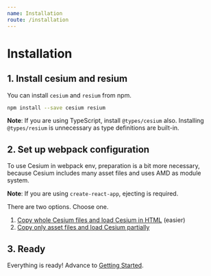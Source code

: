 ```yaml
---
name: Installation
route: /installation
---
```


# Installation

## 1. Install cesium and resium

You can install `cesium` and `resium` from npm.

```sh
npm install --save cesium resium
```

**Note**: If you are using TypeScript, install `@types/cesium` also. Installing `@types/resium` is unnecessary as type definitions are built-in.

## 2. Set up webpack configuration

To use Cesium in webpack env, preparation is a bit more necessary, because Cesium includes many asset files and uses AMD as module system.

**Note**: If you are using `create-react-app`, ejecting is required.

There are two options. Choose one. 

1. [Copy whole Cesium files and load Cesium in HTML](/installation1) (easier)
2. [Copy only asset files and load Cesium partially](/installation2)

## 3. Ready

Everything is ready! Advance to [Getting Started](/getting_started).
